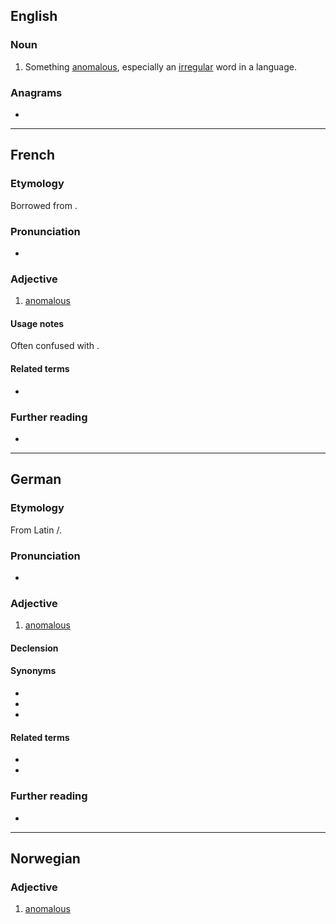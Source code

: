 ==English==

===Noun===
{{en-noun}}

# {{lb|en|archaic}} Something [[anomalous]], especially an [[irregular]] word in a language.

{{Webster 1913}}

===Anagrams===
* {{anagrams|en|Manalo}}

----

==French==

===Etymology===
Borrowed from {{bor|fr|grc|ἀνώμαλος|notext=1}}.

===Pronunciation===
* {{fr-IPA}}

===Adjective===
{{fr-adj}}

# {{lb|fr|sciences|grammar}} [[anomalous]]

====Usage notes====
Often confused with {{m|fr|anormal}}.

====Related terms====
* {{l|fr|anomalie}}

===Further reading===
* {{R:TLFi}}

----

==German==

===Etymology===
From Latin {{m|la|anōmalus}}/{{m|la|anōmalos}}.

===Pronunciation===
* {{audio|De-anomal.ogg|Audio|lang=de}}

===Adjective===
{{de-adj|anomaler|anomalsten}}

# {{lb|de|also|_|grammar}} [[anomalous]]

====Declension====
{{de-decl-adj|anomal|anomaler|anomalst}}

====Synonyms====
* {{l|de|anomalisch}}
* {{l|de|irregulär}}
* {{l|de|unregelmäßig}}

====Related terms====
* {{l|de|Anomalie}}
* {{l|de|Anomalon}}

===Further reading===
* {{R:Duden}}

----

==Norwegian==

===Adjective===
{{head|no|adjective}}

# [[anomalous]]